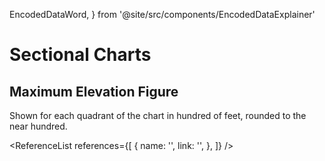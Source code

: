   EncodedDataWord,
} from '@site/src/components/EncodedDataExplainer'

# Sectional Charts

## Maximum Elevation Figure

Shown for each quadrant of the chart in hundred of feet, rounded to the near
hundred.

<ReferenceList
  references={[
    {
      name: '',
      link: '',
    },
  ]}
/>
